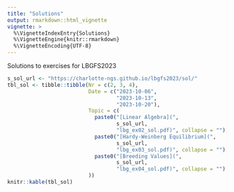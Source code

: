 ```yaml
---
title: "Solutions"
output: rmarkdown::html_vignette
vignette: >
  %\VignetteIndexEntry{Solutions}
  %\VignetteEngine{knitr::rmarkdown}
  %\VignetteEncoding{UTF-8}
---
```


Solutions to exercises for LBGFS2023

```r
s_sol_url <- "https://charlotte-ngs.github.io/lbgfs2023/sol/"
tbl_sol <- tibble::tibble(Nr = c(2, 3, 4),
                          Date = c("2023-10-06",
                                   "2023-10-13",
                                   "2023-10-20"),
                          Topic = c(
                            paste0("[Linear Algebra](",
                                   s_sol_url,
                                   "lbg_ex02_sol.pdf)", collapse = ""),
                            paste0("[Hardy-Weinberg Equilibrium](",
                                   s_sol_url,
                                   "lbg_ex03_sol.pdf)", collapse = ""),
                            paste0("[Breeding Values](",
                                   s_sol_url,
                                   "lbg_ex04_sol.pdf)", collapse = "")
                          ))
knitr::kable(tbl_sol)
```

